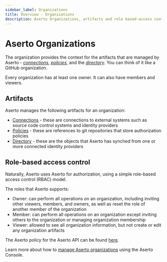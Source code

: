 ```yaml
---
sidebar_label: Organizations
title: Overview - Organizations
description: Aserto Organizations, artifacts and role based-access control
---
```


# Aserto Organizations

The organization provides the context for the artifacts that are managed by Aserto -
[_connections_](connections), [_policies_](policy/policy-lifecycle), and the [_directory_](directory). You can think of it like a GitHub organization.

Every organization has at least one owner. It can also have members and viewers.

## Artifacts

Aserto manages the following artifacts for an organization:

- [Connections](connections) - these are connections to external systems such as source code control systems and identity providers
- [Policies](policy/policy-lifecycle) - these are references to git repositories that store authorization policies
- [Directory](directory) - these are the objects that Aserto has synched from one or more connected identity providers

## Role-based access control

Naturally, Aserto uses Aserto for authorization, using a simple role-based access control (RBAC) model.

The roles that Aserto supports:

- Owner: can perform all operations on an organization, including inviting other viewers, members, and owners, as well as reset the role of another member of the organization
- Member: can perform all operations on an organization except inviting others to the organization or managing organization membership
- Viewer: allowed to see all organization information, but not create or edit any organization artifacts

The Aserto policy for the Aserto API can be found [here](https://github.com/aserto-dev/policy-aona).

Learn more about how to [manage Aserto organizations](../aserto-console/manage-organizations) using the Aserto Console.
